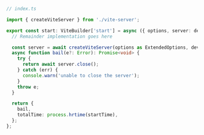 ```ts
// index.ts

import { createViteServer } from './vite-server';

export const start: ViteBuilder['start'] = async ({ options, server: devServer }) => {
  // Remainder implementation goes here

  const server = await createViteServer(options as ExtendedOptions, devServer);
  async function bail(e?: Error): Promise<void> {
    try {
      return await server.close();
    } catch (err) {
      console.warn('unable to close the server');
    }
    throw e;
  }

  return {
    bail,
    totalTime: process.hrtime(startTime),
  };
};
```